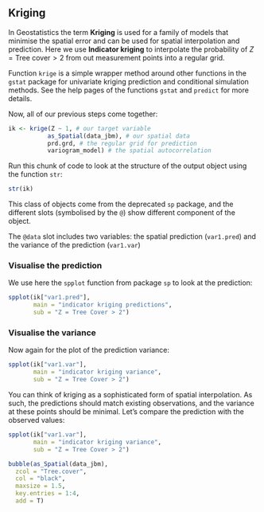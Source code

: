 
## Kriging

In Geostatistics the term **Kriging** is used for a family of models that minimise the spatial error and can be used for spatial interpolation and prediction. Here we use **Indicator kriging** to interpolate the probability of $Z = \mathrm{Tree\ cover} > 2$ from out measurement points into a regular grid.

Function `krige` is a simple wrapper method around other functions in the `gstat` package for univariate kriging prediction and conditional simulation methods. See the help pages of the functions `gstat` and `predict` for more details.

Now, all of our previous steps come together:

```r
ik <- krige(Z ~ 1, # our target variable
           as_Spatial(data_jbm), # our spatial data
           prd.grd, # the regular grid for prediction 
           variogram_model) # the spatial autocorrelation

```

Run this chunk of code to look at the structure of the output object using the function `str`:

```r
str(ik)
```

This class of objects come from the deprecated `sp` package, and the different slots (symbolised by the `@`) show different component of the object.

The `@data` slot includes two variables: the spatial prediction (`var1.pred`) and the variance of the prediction (`var1.var`)

### Visualise the prediction

We use here the `spplot` function from package `sp` to look at the prediction:

```r
spplot(ik["var1.pred"],
       main = "indicator kriging predictions",
       sub = "Z = Tree Cover > 2")
```

### Visualise the variance

Now again for the plot of the prediction variance:

```r
spplot(ik["var1.var"],
       main = "indicator kriging variance",
       sub = "Z = Tree Cover > 2")
```

You can think of kriging as a sophisticated form of spatial interpolation. As such, the predictions should match existing observations, and the variance at these points should be minimal. Let's compare the prediction with the observed values:


```r
spplot(ik["var1.var"],
       main = "indicator kriging variance",
       sub = "Z = Tree Cover > 2")

bubble(as_Spatial(data_jbm), 
  zcol = "Tree.cover",
  col = "black",
  maxsize = 1.5,
  key.entries = 1:4,
  add = T)
```

